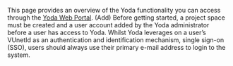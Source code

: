 This page provides an overview of the Yoda functionality you can access through the [Yoda Web Portal](https://portal.yoda.vu.nl/).
(Add) Before getting started, a project space must be created and a user account added by the Yoda administrator before a user has access to Yoda. Whilst Yoda leverages on a user’s VUnetId as an authentication and identification mechanism, single sign-on (SSO), users should always use their primary e-mail address to login to the system.
